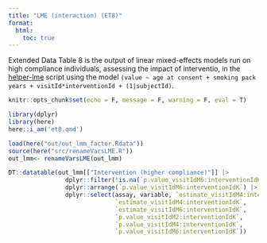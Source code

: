```yaml
---
title: "LME (interaction) (ET8)"
format:
  html:
    toc: true
---
```


Extended Data Table 8 is the output of linear mixed-effects models run on high compliance individuals, assessing the impact of interventio, in the [helper-lme](helper-lmm.qmd) script using the model `(value ~ age at consent + smoking pack years + visitId*interventionId + (1|subjectId)`.

```r
knitr::opts_chunk$set(echo = F, message = F, warning = F, eval = T)
```

```r
library(dplyr)
library(here)
here::i_am('et8.qmd')
```


```r
load(here("out/out_lmm_factor.Rdata"))
source(here("src/renameVarsLME.R"))
out_lmm<- renameVarsLME(out_lmm)

DT::datatable(out_lmm[["Intervention (higher compliance)"]] |> 
                dplyr::filter(!is.na(`p.value_visitIdM6:interventionIdK`)) |> 
                dplyr::arrange(`p.value_visitIdM6:interventionIdK`) |> 
                dplyr::select(assay, variable, `estimate_visitIdM4:interventionIdK`,
                              `estimate_visitIdM4:interventionIdK`,
                              `estimate_visitIdM6:interventionIdK`,
                              `p.value_visitIdM2:interventionIdK`,
                              `p.value_visitIdM4:interventionIdK`,
                              `p.value_visitIdM6:interventionIdK`))
```